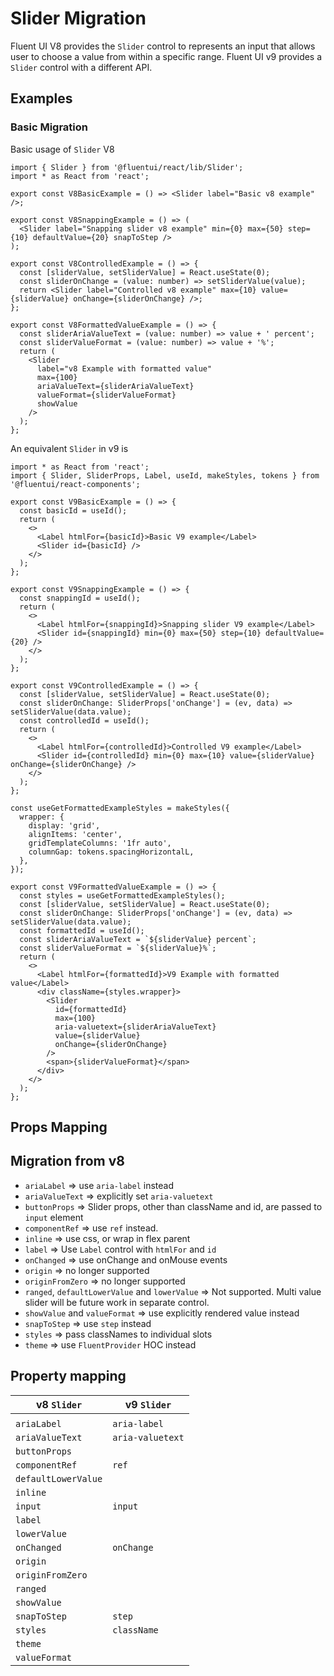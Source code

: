 
<Meta title="Concepts/Migration/from v8/Components/Slider Migration" />

# Slider Migration

Fluent UI V8 provides the `Slider` control to represents an input that allows user to choose a value from within a specific range.
Fluent UI v9 provides a `Slider` control with a different API.

## Examples

### Basic Migration

Basic usage of `Slider` V8

```tsx
import { Slider } from '@fluentui/react/lib/Slider';
import * as React from 'react';

export const V8BasicExample = () => <Slider label="Basic v8 example" />;

export const V8SnappingExample = () => (
  <Slider label="Snapping slider v8 example" min={0} max={50} step={10} defaultValue={20} snapToStep />
);

export const V8ControlledExample = () => {
  const [sliderValue, setSliderValue] = React.useState(0);
  const sliderOnChange = (value: number) => setSliderValue(value);
  return <Slider label="Controlled v8 example" max={10} value={sliderValue} onChange={sliderOnChange} />;
};

export const V8FormattedValueExample = () => {
  const sliderAriaValueText = (value: number) => value + ' percent';
  const sliderValueFormat = (value: number) => value + '%';
  return (
    <Slider
      label="v8 Example with formatted value"
      max={100}
      ariaValueText={sliderAriaValueText}
      valueFormat={sliderValueFormat}
      showValue
    />
  );
};
```

An equivalent `Slider` in v9 is

```tsx
import * as React from 'react';
import { Slider, SliderProps, Label, useId, makeStyles, tokens } from '@fluentui/react-components';

export const V9BasicExample = () => {
  const basicId = useId();
  return (
    <>
      <Label htmlFor={basicId}>Basic V9 example</Label>
      <Slider id={basicId} />
    </>
  );
};

export const V9SnappingExample = () => {
  const snappingId = useId();
  return (
    <>
      <Label htmlFor={snappingId}>Snapping slider V9 example</Label>
      <Slider id={snappingId} min={0} max={50} step={10} defaultValue={20} />
    </>
  );
};

export const V9ControlledExample = () => {
  const [sliderValue, setSliderValue] = React.useState(0);
  const sliderOnChange: SliderProps['onChange'] = (ev, data) => setSliderValue(data.value);
  const controlledId = useId();
  return (
    <>
      <Label htmlFor={controlledId}>Controlled V9 example</Label>
      <Slider id={controlledId} min={0} max={10} value={sliderValue} onChange={sliderOnChange} />
    </>
  );
};

const useGetFormattedExampleStyles = makeStyles({
  wrapper: {
    display: 'grid',
    alignItems: 'center',
    gridTemplateColumns: '1fr auto',
    columnGap: tokens.spacingHorizontalL,
  },
});

export const V9FormattedValueExample = () => {
  const styles = useGetFormattedExampleStyles();
  const [sliderValue, setSliderValue] = React.useState(0);
  const sliderOnChange: SliderProps['onChange'] = (ev, data) => setSliderValue(data.value);
  const formattedId = useId();
  const sliderAriaValueText = `${sliderValue} percent`;
  const sliderValueFormat = `${sliderValue}%`;
  return (
    <>
      <Label htmlFor={formattedId}>V9 Example with formatted value</Label>
      <div className={styles.wrapper}>
        <Slider
          id={formattedId}
          max={100}
          aria-valuetext={sliderAriaValueText}
          value={sliderValue}
          onChange={sliderOnChange}
        />
        <span>{sliderValueFormat}</span>
      </div>
    </>
  );
};
```

## Props Mapping

## Migration from v8

- `ariaLabel` => use `aria-label` instead
- `ariaValueText` => explicitly set `aria-valuetext`
- `buttonProps` => Slider props, other than className and id, are passed to `input` element
- `componentRef` => use `ref` instead.
- `inline` => use css, or wrap in flex parent
- `label` => Use `Label` control with `htmlFor` and `id`
- `onChanged` => use onChange and onMouse events
- `origin` => no longer supported
- `originFromZero` => no longer supported
- `ranged`, `defaultLowerValue` and `lowerValue` => Not supported. Multi value slider will be future work in separate control.
- `showValue` and `valueFormat` => use explicitly rendered value instead
- `snapToStep` => use `step` instead
- `styles` => pass classNames to individual slots
- `theme` => use `FluentProvider` HOC instead

## Property mapping

| v8 `Slider`         | v9 `Slider`      |
| ------------------- | ---------------- |
|                     |                  |
| `ariaLabel`         | `aria-label`     |
| `ariaValueText`     | `aria-valuetext` |
| `buttonProps`       |                  |
| `componentRef`      | `ref`            |
| `defaultLowerValue` |                  |
| `inline`            |                  |
| `input`             | `input`          |
| `label`             |                  |
| `lowerValue`        |                  |
| `onChanged`         | `onChange`       |
| `origin`            |                  |
| `originFromZero`    |                  |
| `ranged`            |                  |
| `showValue`         |                  |
| `snapToStep`        | `step`           |
| `styles`            | `className`      |
| `theme`             |                  |
| `valueFormat`       |                  |
